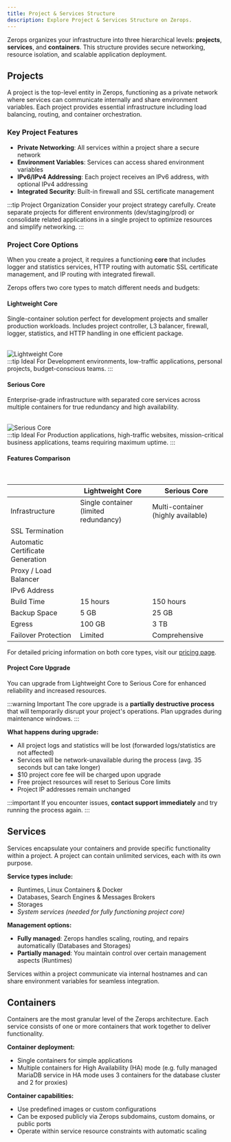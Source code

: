 ```yaml
---
title: Project & Services Structure
description: Explore Project & Services Structure on Zerops.
---
```


Zerops organizes your infrastructure into three hierarchical levels: **projects**, **services**, and **containers**. This structure provides secure networking, resource isolation, and scalable application deployment.

## Projects

A project is the top-level entity in Zerops, functioning as a private network where services can communicate internally and share environment variables. Each project provides essential infrastructure including load balancing, routing, and container orchestration.

### Key Project Features

- **Private Networking**: All services within a project share a secure network
- **Environment Variables**: Services can access shared environment variables
- **IPv6/IPv4 Addressing**: Each project receives an IPv6 address, with optional IPv4 addressing
- **Integrated Security**: Built-in firewall and SSL certificate management

:::tip Project Organization
Consider your project strategy carefully. Create separate projects for different environments (dev/staging/prod) or consolidate related applications in a single project to optimize resources and simplify networking.
:::

### Project Core Options

When you create a project, it requires a functioning **core** that includes logger and statistics services, HTTP routing with automatic SSL certificate management, and IP routing with integrated firewall.

Zerops offers two core types to match different needs and budgets:

#### Lightweight Core

Single-container solution perfect for development projects and smaller production workloads. Includes project controller, L3 balancer, firewall, logger, statistics, and HTTP handling in one efficient package.

<br/>
<Image
  lightImage="/img/mind-maps/lightweight.svg"
  darkImage="/img/mind-maps/lightweight-dark.svg"
  style={{
    width: '44%',
    height: 'auto',
    display: 'block',
    margin: '0 auto 0 10'
  }}
  alt="Lightweight Core"
/>
<br/>
:::tip Ideal For
Development environments, low-traffic applications, personal projects, budget-conscious teams.
:::

#### Serious Core

Enterprise-grade infrastructure with separated core services across multiple containers for true redundancy and high availability.

<br/>
<Image
  lightImage="/img/mind-maps/serious.svg"
  darkImage="/img/mind-maps/serious-dark.svg"
  style={{ width: '100%', height: 'auto' }}
  alt="Serious Core"
/>
<br/>
:::tip Ideal For
Production applications, high-traffic websites, mission-critical business applications, teams requiring maximum uptime.
:::

#### Features Comparison

<br/>
<table className="w-full">
  <thead>
    <tr>
      <th className="w-fit"></th>
      <th className="w-fit"><strong>Lightweight Core</strong></th>
      <th className="w-fit"><strong>Serious Core</strong></th>
    </tr>
  </thead>
  <tbody>
    <tr>
      <td className="w-fit font-semibold">Infrastructure</td>
      <td className="w-fit">Single container (limited redundancy)</td>
      <td className="w-fit">Multi-container (highly available)</td>
    </tr>
    <tr>
      <td className="w-fit font-semibold">SSL Termination</td>
      <td className="w-fit"><CheckCircleSolid /></td>
      <td className="w-fit"><CheckCircleSolid /></td>
    </tr>
    <tr>
      <td className="w-fit font-semibold">Automatic Certificate Generation</td>
      <td className="w-fit"><CheckCircleSolid /></td>
      <td className="w-fit"><CheckCircleSolid /></td>
    </tr>
    <tr>
      <td className="w-fit font-semibold">Proxy / Load Balancer</td>
      <td className="w-fit"><CheckCircleSolid /></td>
      <td className="w-fit"><CheckCircleSolid /></td>
    </tr>
    <tr>
      <td className="w-fit font-semibold">IPv6 Address</td>
      <td className="w-fit"><CheckCircleSolid /></td>
      <td className="w-fit"><CheckCircleSolid /></td>
    </tr>
    <tr>
      <td className="w-fit font-semibold">Build Time</td>
      <td className="w-fit">15 hours</td>
      <td className="w-fit">150 hours</td>
    </tr>
    <tr>
      <td className="w-fit font-semibold">Backup Space</td>
      <td className="w-fit">5 GB</td>
      <td className="w-fit">25 GB</td>
    </tr>
    <tr>
      <td className="w-fit font-semibold">Egress</td>
      <td className="w-fit">100 GB</td>
      <td className="w-fit">3 TB</td>
    </tr>
    <tr>
      <td className="w-fit font-semibold">Failover Protection</td>
      <td className="w-fit">Limited</td>
      <td className="w-fit">Comprehensive</td>
    </tr>
  </tbody>
</table>

For detailed pricing information on both core types, visit our [pricing page](/company/pricing#project-core-plans).

#### Project Core Upgrade

You can upgrade from Lightweight Core to Serious Core for enhanced reliability and increased resources.

:::warning Important
The core upgrade is a **partially destructive process** that will temporarily disrupt your project's operations. Plan upgrades during maintenance windows.
:::

**What happens during upgrade:**
- All project logs and statistics will be lost (forwarded logs/statistics are not affected)
- Services will be network-unavailable during the process (avg. 35 seconds but can take longer)
- $10 project core fee will be charged upon upgrade
- Free project resources will reset to Serious Core limits
- Project IP addresses remain unchanged

:::important
If you encounter issues, **contact support immediately** and try running the process again.
:::

## Services

Services encapsulate your containers and provide specific functionality within a project. A project can contain unlimited services, each with its own purpose.

**Service types include:**
- Runtimes, Linux Containers & Docker
- Databases, Search Engines & Messages Brokers
- Storages
- *System services (needed for fully functioning project core)*

**Management options:**
- **Fully managed**: Zerops handles scaling, routing, and repairs automatically (Databases and Storages)
- **Partially managed**: You maintain control over certain management aspects (Runtimes)

Services within a project communicate via internal hostnames and can share environment variables for seamless integration.

## Containers

Containers are the most granular level of the Zerops architecture. Each service consists of one or more containers that work together to deliver functionality.

**Container deployment:**
- Single containers for simple applications
- Multiple containers for High Availability (HA) mode (e.g. fully managed MariaDB service in HA mode uses 3 containers for the database cluster and 2 for proxies)

**Container capabilities:**
- Use predefined images or custom configurations
- Can be exposed publicly via Zerops subdomains, custom domains, or public ports
- Operate within service resource constraints with automatic scaling
